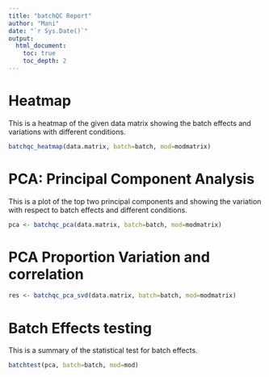 ```yaml
---
title: "batchQC Report"
author: "Mani"
date: "`r Sys.Date()`"
output: 
  html_document:
    toc: true
    toc_depth: 2
---
```

Heatmap
=======

This is a heatmap of the given data matrix showing the batch effects and variations with different conditions. 

```r
batchqc_heatmap(data.matrix, batch=batch, mod=modmatrix)

```

PCA: Principal Component Analysis
=================================

This is a plot of the top two principal components and showing the variation with respect to batch effects and different conditions. 

```r
pca <- batchqc_pca(data.matrix, batch=batch, mod=modmatrix)

```

PCA Proportion Variation and correlation
========================================

```r
res <- batchqc_pca_svd(data.matrix, batch=batch, mod=modmatrix)
```

Batch Effects testing
=====================

This is a summary of the statistical test for batch effects. 

```r
batchtest(pca, batch=batch, mod=mod)

```
